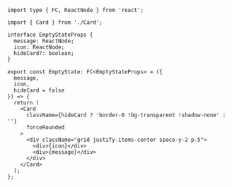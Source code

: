 ```tsx
import type { FC, ReactNode } from 'react';

import { Card } from './Card';

interface EmptyStateProps {
  message: ReactNode;
  icon: ReactNode;
  hideCard?: boolean;
}

export const EmptyState: FC<EmptyStateProps> = ({
  message,
  icon,
  hideCard = false
}) => {
  return (
    <Card
      className={hideCard ? 'border-0 !bg-transparent !shadow-none' : ''}
      forceRounded
    >
      <div className="grid justify-items-center space-y-2 p-5">
        <div>{icon}</div>
        <div>{message}</div>
      </div>
    </Card>
  );
};

```